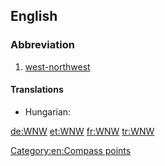 ==English==

===Abbreviation===
{{rfc-header|Abbreviation}}
{{head|en|abbreviation}}

# [[west-northwest]]

====Translations====
{{trans-top|west-northwest}}
* Hungarian: {{t+|hu|NyÉNy}}
{{trans-mid}}
{{trans-bottom}}

[[Category:en:Compass points]]

[[de:WNW]]
[[et:WNW]]
[[fr:WNW]]
[[tr:WNW]]